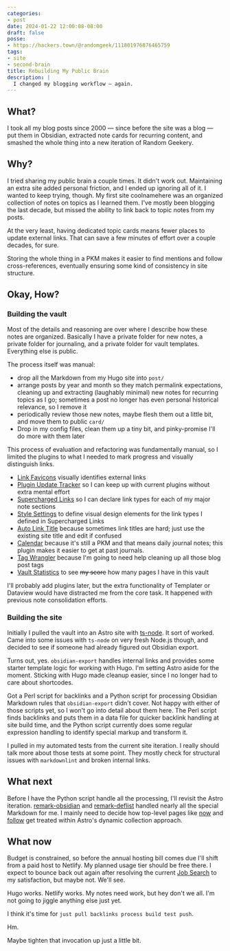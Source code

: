 ```yaml
---
categories:
- post
date: 2024-01-22 12:00:08-08:00
draft: false
posse:
- https://hackers.town/@randomgeek/111801976876465759
tags:
- site
- second-brain
title: Rebuilding My Public Brain
description: |
  I changed my blogging workflow — again.
---
```


## What?

I took all my blog posts since 2000 — since before the site was a blog — put
them in Obsidian, extracted note cards for recurring content, and smashed the
whole thing into a new iteration of Random Geekery.

## Why?

I tried sharing my public brain a couple times. It didn't work out. Maintaining
an extra site added personal friction, and I ended up ignoring all of it. I
wanted to keep trying, though. My first site coolnamehere was an organized
collection of notes on topics as I learned them. I've mostly been blogging the
last decade, but missed the ability to link back to topic notes from my posts.

At the very least, having dedicated topic cards means fewer places to update
external links. That can save a few minutes of effort over a couple decades,
for sure.

Storing the whole thing in a PKM makes it easier to find mentions and follow
cross-references, eventually ensuring some kind of consistency in site
structure.

## Okay, How?

### Building the vault

Most of the details and reasoning are over where I describe how these notes are
organized. Basically I have a private folder for new notes, a private folder
for journaling, and a private folder for vault templates. Everything else is public.

The process itself was manual:

- drop all the Markdown from my Hugo site into `post/`
- arrange posts by year and month so they match permalink expectations,
  cleaning up and extracting (laughably minimal) new notes for recurring topics
  as I go; sometimes a post no longer has even personal historical relevance,
  so I remove it
- periodically review those new notes, maybe flesh them out a little bit, and
  move them to public `card/`
- Drop in my config files, clean them up a tiny bit, and pinky-promise I'll do
  more with them later

This process of evaluation and refactoring was fundamentally manual, so I limited the plugins to what I needed to mark progress and visually distinguish links.

- [Link Favicons](https://github.com/joethei/obsidian-link-favicon) visually identifies external links
- [Plugin Update Tracker](https://github.com/swar8080/obsidian-plugin-update-tracker) so I can keep up with current plugins without extra mental effort
- [Supercharged Links](https://github.com/mdelobelle/obsidian_supercharged_links) so I can declare link types for each of my major note sections
- [Style Settings](https://github.com/mgmeyers/obsidian-style-settings) to define visual design elements for the link types I defined in Supercharged Links
- [Auto Link Title](https://github.com/zolrath/obsidian-auto-link-title) because sometimes link titles are hard; just use the existing site title and edit if confused
- [Calendar](https://github.com/liamcain/obsidian-calendar-plugin) because it's still a PKM and that means daily journal notes; this plugin makes it easier to get at past journals.
- [Tag Wrangler](https://github.com/pjeby/tag-wrangler) because I'm going to need help cleaning up all those blog post tags
- [Vault Statistics](https://github.com/bkyle/obsidian-vault-statistics-plugin) to see ~~my score~~ how many pages I have in this vault

I'll probably add plugins later, but the extra functionality of Templater or Dataview would have distracted me from the core task. It happened with previous note consolidation efforts.

### Building the site

Initially I pulled the vault into an Astro site with
[ts-node](https://typestrong.org/ts-node/). It sort of worked. Came into some
issues with `ts-node` on very fresh Node.js though, and decided to see if
someone had already figured out Obsidian export.

Turns out, yes. `obsidian-export` handles internal links and provides some
starter template logic for working with Hugo. I'm setting Astro aside for the
moment. Sticking with Hugo made cleanup easier, since I no longer had to care
about shortcodes.

Got a Perl script for backlinks and a Python script for processing Obsidian
Markdown rules that `obsidian-export` didn't cover. Not happy with either of
those scripts yet, so I won't go into detail about them here. The Perl script
finds backlinks and puts them in a data file for quicker backlink handling at
site build time, and the Python script currently does some regular expression
handling to identify special markup and transform it.

I pulled in my automated tests from the current site iteration. I really should
talk more about those tests at some point. They mostly check for structural
issues with `markdownlint` and broken internal links.

## What next

Before I have the Python script handle all the processing, I'll revisit the
Astro iteration.
[remark-obsidian](https://www.npmjs.com/package/remark-obsidian) and
[remark-deflist](https://www.npmjs.com/package/remark-definition-list) handled
nearly all the special Markdown for me. I mainly need to decide how top-level
pages like [now][now] and [follow][follow] get treated within Astro's dynamic
collection approach.

[now]: /now/
[follow]: /follow/

## What now

Budget is constrained, so before the annual hosting bill comes due I'll shift from a paid host to Netlify. My planned usage tier should be free there. I expect to bounce back out again after resolving the current [Job Search](card/Job%20Search.md) to my satisfaction, but maybe not. We'll see.

Hugo works. Netlify works. My notes need work, but hey don't we all. I'm not going to jiggle anything else just yet.

I think it's time for `just pull backlinks process build test push`.

Hm.

Maybe tighten that invocation up just a little bit.
